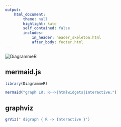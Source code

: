 ```yaml
---
output:
    html_document:
        theme: null
        highlight: kate
        self_contained: false
        includes:
            in_header: header_skeleton.html
            after_body: footer.html
---
```


<div>
<img src="./img/DiagrammeR.png" alt = "DiagrammeR" style = "max-width:50%;"></img>
<h2>mermaid.js</h2>

```r
library(DiagrammeR)

mermaid("graph LR; R-->|htmlwidgets|Interactive;")
```

<h2>graphviz</h2>
```r
grViz(" digraph { R -> Interactive }")
```

</div>
